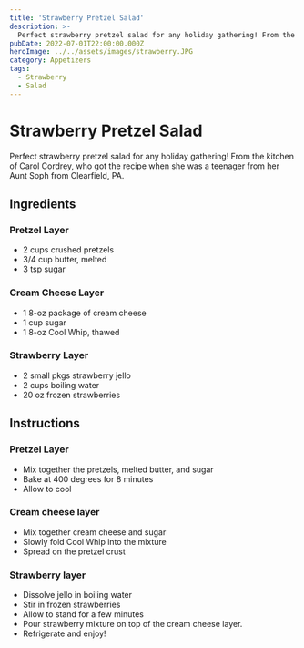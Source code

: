 ```yaml
---
title: 'Strawberry Pretzel Salad'
description: >-
  Perfect strawberry pretzel salad for any holiday gathering! From the kitchen of Carol Cordrey, who got the recipe when she was a teenager from her Aunt Soph from Clearfield, PA.
pubDate: 2022-07-01T22:00:00.000Z   
heroImage: ../../assets/images/strawberry.JPG
category: Appetizers
tags: 
  - Strawberry
  - Salad
---
```



# Strawberry Pretzel Salad

Perfect strawberry pretzel salad for any holiday gathering! From the kitchen of Carol Cordrey, who got the recipe when she was a teenager from her Aunt Soph from Clearfield, PA.

## Ingredients

### Pretzel Layer
- 2 cups crushed pretzels
- 3/4 cup butter, melted
- 3 tsp sugar
### Cream Cheese Layer
- 1 8-oz package of cream cheese
- 1 cup sugar
- 1 8-oz Cool Whip, thawed
### Strawberry Layer
- 2 small pkgs strawberry jello
- 2 cups boiling water
- 20 oz frozen strawberries

## Instructions

### Pretzel Layer
- Mix together the pretzels, melted butter, and sugar
- Bake at 400 degrees for 8 minutes
- Allow to cool
### Cream cheese layer
- Mix together cream cheese and sugar
- Slowly fold Cool Whip into the mixture
- Spread on the pretzel crust
### Strawberry layer
- Dissolve jello in boiling water
- Stir in frozen strawberries
- Allow to stand for a few minutes
- Pour strawberry mixture on top of the cream cheese layer.
- Refrigerate and enjoy!